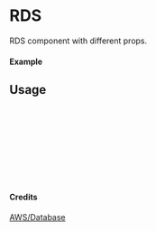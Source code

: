 
<Meta of={RDS} title="AWS/Database/RDS" />

# RDS

RDS component with different props.

#### Example

<Canvas of={RDS.Primary} />

## Usage

```ts
import { RDS } from "yadl-ui";

const Example = () => {
  return (
      <RDS />
  );
};

export default Example;
```

#### Credits
[AWS/Database](https://aws-icons.com/)
